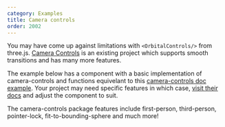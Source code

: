 ```yaml
---
category: Examples
title: Camera controls
order: 2002
---
```


You may have come up against limitations with `<OrbitalControls/>` from three.js. [Camera Controls](https://github.com/yomotsu/camera-controls) is an existing project which supports smooth transitions and has many more features.

The example below has a component with a basic implementation of camera-controls and functions equivelant to this [camera-controls doc example](https://yomotsu.github.io/camera-controls/examples/basic.html). Your project may need specific features in which case, [visit their docs](https://github.com/yomotsu/camera-controls) and adjust the component to suit.

<Tip type="info">
  The camera-controls package features include first-person, third-person, pointer-lock,
  fit-to-bounding-sphere and much more!
</Tip>

<Example
  path="camera/camera-controls"
  iframe
/>

